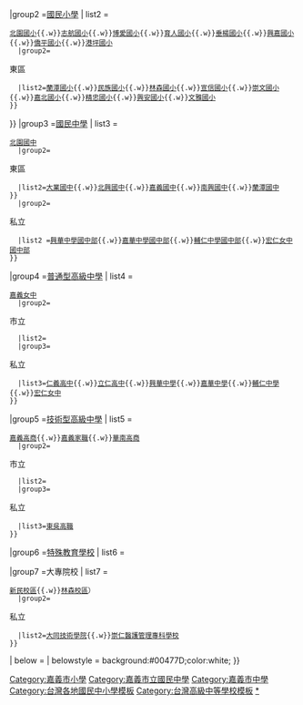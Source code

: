 {{Navbox
|state = collapsed
|style = text-align:left;
|name = 嘉義市各級學校
|title = 嘉義市各級學校
|listclass = hlist

|group1 =幼兒園
| list1 =
 {{Navbox|child
   |groupstyle =
   |group1=<div class="center">國立</div>
   |list1=[[國立嘉義大學附設實驗國民小學附設幼兒園|嘉大附幼]]
   |group2=<div class="center">市立</div>
   |list2=[[嘉義市立吳鳳幼兒園]]{{.w}}[[嘉義市立復國幼兒園]]
   |group3=<div class="center">私立</div>
   |list3=[[嘉義市小橘子非營利幼兒園]]、[[嘉義市銀河非營利幼兒園]]
}}
|group2 =[[國民小學]]
| list2 =
 {{Navbox|child
   |groupstyle =
   |group1=<div class="center">國立</div>
   |list1=[[國立嘉義大學附設實驗國民小學|嘉大附小]]
   |group2=<div class="center">市立</div>
   |list2 =
 {{Navbox|child
  |groupstyle = background: #ececec;
  |group1 = <div class="center">西區</div>
  |list1 =[[嘉義市西區大同國民小學|大同國小]]{{.w}}[[嘉義市西區世賢國民小學|世賢國小]]{{.w}}[[嘉義市西區北園國民小學|北園國小]]{{.w}}[[嘉義市西區志航國民小學|志航國小]]{{.w}}[[嘉義市西區博愛國民小學|博愛國小]]{{.w}}[[嘉義市西區育人國民小學|育人國小]]{{.w}}[[嘉義市西區垂楊國民小學|垂楊國小]]{{.w}}[[嘉義市西區興嘉國民小學|興嘉國小]]{{.w}}[[嘉義市西區僑平國民小學|僑平國小]]{{.w}}[[嘉義市西區港坪國民小學|港坪國小]]
   |group2=<div class="center">東區</div>
   |list2=[[嘉義市東區蘭潭國民小學|蘭潭國小]]{{.w}}[[嘉義市東區民族國民小學|民族國小]]{{.w}}[[嘉義市東區林森國民小學|林森國小]]{{.w}}[[嘉義市東區宣信國民小學|宣信國小]]{{.w}}[[嘉義市東區崇文國民小學|崇文國小]]{{.w}}[[嘉義市東區嘉北國民小學|嘉北國小]]{{.w}}[[嘉義市東區精忠國民小學|精忠國小]]{{.w}}[[嘉義市東區興安國民小學|興安國小]]{{.w}}[[嘉義市東區文雅國民小學|文雅國小]]
 }}
}}
|group3 =[[臺灣國中教育|國民中學]]
| list3 =
 {{Navbox|child
   |groupstyle =
   |group1=<div class="center">市立</div>
   |list1 ={{Navbox|child
  |groupstyle = background: #ececec;
  |group1 = <div class="center">西區</div>
  |list1 =[[嘉義市立民生國民中學|民生國中]]{{.w}}[[嘉義市立玉山國民中學|玉山國中]]{{.w}}[[嘉義市立北園國民中學|北園國中]]
   |group2=<div class="center">東區</div>
   |list2=[[嘉義市立大業國民中學|大業國中]]{{.w}}[[嘉義市立北興國民中學|北興國中]]{{.w}}[[嘉義市立嘉義國民中學|嘉義國中]]{{.w}}[[嘉義市立南興國民中學|南興國中]]{{.w}}[[嘉義市立蘭潭國民中學|蘭潭國中]]
 }}
   |group2=<div class="center">私立</div>
   |list2 =[[嘉義市私立興華高級中學|興華中學國中部]]{{.w}}[[嘉義市私立嘉華高級中學|嘉華中學國中部]]{{.w}}[[嘉義市私立輔仁高級中學|輔仁中學國中部]]{{.w}}[[嘉義市私立宏仁女子高級中學|宏仁女中國中部]]
 }}
|group4 =[[普通型高級中學]]
| list4 =
 {{Navbox|child
   |groupstyle =
   |group1=<div class="center">國立</div>
   |list1=[[國立嘉義高級中學|嘉義高中]]{{.w}}[[國立嘉義女子高級中學|嘉義女中]]
   |group2=<div class="center">市立</div>
   |list2=
   |group3=<div class="center">私立</div>
   |list3=[[嘉義市私立仁義高級中學|仁義高中]]{{.w}}[[嘉義市私立立仁高級中學|立仁高中]]{{.w}}[[嘉義市私立興華高級中學|興華中學]]{{.w}}[[嘉義市私立嘉華高級中學|嘉華中學]]{{.w}}[[嘉義市私立輔仁高級中學|輔仁中學]]{{.w}}[[嘉義市私立宏仁女子高級中學|宏仁女中]]
 }}
|group5 =[[技術型高級中學]]
| list5 =
 {{Navbox|child
   |groupstyle =
   |group1=<div class="center">國立</div>
   |list1=[[國立嘉義高級工業職業學校|嘉義高工]]{{.w}}[[國立嘉義高級商業職業學校|嘉義高商]]{{.w}}[[國立嘉義高級家事職業學校|嘉義家職]]{{.w}}[[國立華南高級商業職業學校|華南高商]]
   |group2=<div class="center">市立</div>
   |list2=
   |group3=<div class="center">私立</div>
   |list3=[[嘉義市私立東吳高級工業家事職業學校|東吳高職]]
 }}
|group6 =[[特殊教育學校]]
| list6 =
 {{Navbox|child
   |groupstyle =
   |group1=<div class="center">國立</div>
   |list1=[[國立嘉義特殊教育學校|嘉義特教]]
   |group2=<div class="center">市立</div>
   |list2=
   |group3=<div class="center">私立</div>
   |list3=
 }}
|group7 =大專院校
| list7 =
 {{Navbox|child
   |groupstyle =
   |group1=<div class="center">國立</div>
   |list1=[[國立嘉義大學]]（[[國立嘉義大學蘭潭校區|蘭潭校區]]{{.w}}[[國立嘉義大學新民校區|新民校區]]{{.w}}[[國立嘉義大學林森校區|林森校區]]）
   |group2=<div class="center">私立</div>
   |list2=[[大同技術學院]]{{.w}}[[崇仁醫護管理專科學校]]
 }}
| below = 
| belowstyle = background:#00477D;color:white;
}}
<noinclude>

[[Category:嘉義市小學]]
[[Category:嘉義市立國民中學]]
[[Category:嘉義市中學]]
[[Category:台灣各地國民中小學模板]]
[[Category:台灣高級中等學校模板]]
[[Category:台灣大專院校模板|*]]
[[Category:嘉義市模板|{{PAGENAME}}]]
</noinclude>
